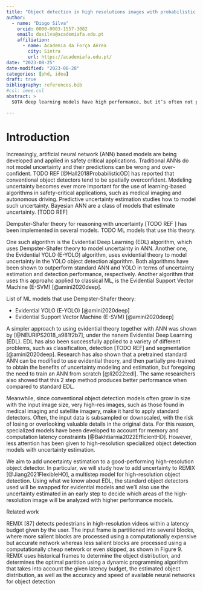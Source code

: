 ```yaml
---
title: "Object detection in high resolutions images with probabilistic partitioning"
author:
  - name: "Diogo Silva"
    orcid: 0000-0003-1557-3082
    email: dasilva@academiafa.edu.pt
    affiliation:
      - name: Academia da Força Aérea
        city: Sintra
        url: https://academiafa.edu.pt/
date: "2023-08-25"
date-modified: "2023-08-28"
categories: [phd, idea]
draft: true
bibliography: references.bib
#csl: ieee.csl
abstract: >
  SOTA deep learning models have high performance, but it’s often not possible to apply them to very high resolution images due to memory or latency constraints. We propose a partitioning solution similar to REMIX, where partitions are defined using the uncertainty computed with a first level probabilistic detector. This first level model might be the same second level, with downsized input or a lightweight model. Each partition is then fed to a high or low accuracy model, depending on the objects of interest, or skipped completely.

---
```



# Introduction

Increasingly, artificial neural network (ANN) based models are being developed and applied in safety critical applications.
Traditional ANNs do not model uncertainty and their predictions can be wrong and over-confident. TODO REF
[@Hall2018ProbabilisticOD] has reported that conventional object detectors tend to be spatially overconfident.
Modeling uncertainty becomes ever more important for the use of learning-based algorithms in safety-critical applications, such as medical imaging and autonomous driving.
Predictive uncertainty estimation studies how to model such uncertainty.
Bayesian ANN are a class of models that estimate uncertainty. [TODO REF]

Dempster-Shafer theory for reasoning with uncertainty [TODO REF ] has been implemented in several models.
TODO ML models that use this theory.

One such algorithm is the Evidential Deep Learning (EDL) algorithm, which uses Dempster-Shafer theory to model uncertainty in ANN.
Another one, the Evidential YOLO (E-YOLO) algorithm, uses evidential theory to model uncertainty in the YOLO object detection algorithm.
Both algorithms have been shown to outperform standard ANN and YOLO in terms of uncertainty estimation and detection performance, respectively.
Another algorithm that uses this approahc applied to classical ML, is the Evidential Support Vector Machine (E-SVM) [@amini2020deep].

List of ML models that use Dempster-Shafer theory:

- Evidential YOLO (E-YOLO) [@amini2020deep]
- Evidential Support Vector Machine (E-SVM) [@amini2020deep]




A simpler approach to using evidential theory together with ANN was shown by [@NEURIPS2018_a981f2b7], under the nanem Evidential Deep Learning (EDL).
EDL has also been successfully applied to a variety of different problems, such as classification, detection [TODO REF] and segmentation [@amini2020deep].
Research has also shown that a pretrained standard ANN can be modified to use evidential theory, and then partially pre-trained to obtain the benefits of uncertainty modeling and estimation, but foregoing the need to train an ANN from scratch [@li2022tedl].
The same researchers also showed that this 2 step method produces better performance when compared to standard EDL.

Meanwhile, since conventional object detection models often grow in size with the input image size, very high-res images, such as those found in medical imaging and satellite imagery, make it hard to apply standard detectors.
Often, the input data is subsampled or downscaled, with the risk of losing or overlooking valuable details in the original data.
For this reason, specialized models have been developed to account for memory and computation latency constraints [@Bakhtiarnia2022EfficientHD].
However, less attention has been given to high-resolution specialized object detection models with uncertainty estimation.

We aim to add uncertainty estimation to a good-performing high-resolution object detector. In particular, we will study how to add uncertainty to REMIX [@Jiang2021FlexibleHO], a multistep model for high-resolution object detection. Using what we know about EDL, the standard object detectors used will be swapped for evidential models and we'll also use the uncertainty estimated in an early step to decide which areas of the high-resolution image will be analyzed with higher performance models.



Related work

REMIX [87] detects pedestrians in high-resolution videos
within a latency budget given by the user. The input frame
is partitioned into several blocks, where more salient blocks
are processed using a computationally expensive but accurate
network whereas less salient blocks are processed using a
computationally cheap network or even skipped, as shown
in Figure 9. REMIX uses historical frames to determine the
object distribution, and determines the optimal partition using
a dynamic programming algorithm that takes into account
the given latency budget, the estimated object distribution, as
well as the accuracy and speed of available neural networks
for object detection